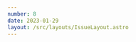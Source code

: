 ```yaml
---
number: 8
date: 2023-01-29
layout: /src/layouts/IssueLayout.astro
---
```



<Title title={`Issue ${frontmatter.number}`} date={frontmatter.date} />

<NewsletterSponsorSlot title="Put your mobile releases on autopilot." url="https://get.runway.team/get-started?utm_campaign%3DiOS%20CI%20Newsletter%26utm_medium%3Dweb%26utm_source%3DiOS%20CI%20Newsletter%20Issue%208%26utm_content%3Djan_29_23" description="No more cat-herding, spreadsheets, or steady drip of manual busywork. Runway helps your team level up your release coordination and automation, from kickoff to release to rollout." image="/assets/sponsors/runway-alt.png" />

Hey everyone! 👋  Welcome to the eighth issue of the iOS CI Newsletter. Hope you’ve all had an amazing couple of weeks!

I am very happy to announce that, from this week, the awesome people at [Runway](https://get.runway.team/get-started?utm_campaign%3DiOS%20CI%20Newsletter%26utm_medium%3Dweb%26utm_source%3DiOS%20CI%20Newsletter%20Issue%208%26utm_content%3Djan_29_23) will be sponsoring the iOS CI Newsletter.

Getting the people behind a product that I personally like and with deep connections to the mobile CI/CD community to help me continue creating free content was one of my goals for the year, so I am very grateful to [Runway](https://get.runway.team/get-started?utm_campaign%3DiOS%20CI%20Newsletter%26utm_medium%3Dweb%26utm_source%3DiOS%20CI%20Newsletter%20Issue%208%26utm_content%3Djan_29_23) for helping me achieve this 🎉.

## [Scheduling tweets using GitHub Actions](https://www.polpiella.dev/scheduling-tweets-with-github-actions-and-swift?utm_campaign%3DiOS%20CI%20Newsletter%26utm_medium%3Dweb%26utm_source%3DiOS%20CI%20Newsletter%20Issue%208%26utm_content%3Djan_29_23)

This week I wrote an article on how I use GitHub Actions to automate repetitive processes such as posting content on Twitter. This is a slightly less common way of using GitHub Actions but, since minutes are free for public repositories, it can be a great option for automating repetitive tasks.

The command line at the heart of this scheduled task, which runs every Friday at noon, is written entirely in Swift.

## [Saving money when using GitHub Actions](https://blog.eidinger.info/save-money-when-using-github-actions-for-ios-cicd?utm_campaign%3DiOS%20CI%20Newsletter%26utm_medium%3Dweb%26utm_source%3DiOS%20CI%20Newsletter%20Issue%208%26utm_content%3Djan_29_23)

One of the most important things to consider when choosing a CI provider is pricing. In this article, [Marco Eidinger](https://twitter.com/MarcoEidinger) gives you a number of tips to keep your GitHub Actions bills as low as possible, or even free! 💰

## [iOS stress testing now from Fastlane](https://twitter.com/testableapple/status/1616522116517560322?utm_campaign%3DiOS%20CI%20Newsletter%26utm_medium%3Dweb%26utm_source%3DiOS%20CI%20Newsletter%20Issue%208%26utm_content%3Djan_29_23)

I posted about [xcmonkey](https://github.com/alteral/xcmonkey), a tool made by [Alexey Alter-Pesotskiy](https://twitter.com/testableapple) that allows you to stress test iOS apps from the command line, in the last issue of the newsletter. Since then, a new release with a Fastlane integration has come out, making stress testing your app on the CI a breeze.

## [Automated SwiftUI snapshot testing](https://twitter.com/emergetools/status/1615786030627704832?utm_campaign%3DiOS%20CI%20Newsletter%26utm_medium%3Dweb%26utm_source%3DiOS%20CI%20Newsletter%20Issue%208%26utm_content%3Djan_29_23)

[Emerge Tools](https://twitter.com/emergetools) are looking for SwiftUI developers to trial a new service that automates snapshot testing without having to write any code. From reading the thread, it looks like this new tool will generate SwiftUI previews and compare them against a running app, which sounds very interesting.

If you or the company you work for have an app written in SwiftUI I would thoroughly recommend reaching out to [Emerge Tools](https://twitter.com/emergetools) on Twitter and asking for early access.

## [Swift package resolution and data usage](https://christiantietze.de/posts/2023/01/xcode-requires-data-connection-for-swift-package-resolution/?utm_campaign%3DiOS%20CI%20Newsletter%26utm_medium%3Dweb%26utm_source%3DiOS%20CI%20Newsletter%20Issue%208%26utm_content%3Djan_29_23)

I have definitely experienced the pain of the 'Resolve Packages' step in Xcode failing when using a weak internet connection. [Christian Tietze](https://twitter.com/ctietze) came across this same issue recently and decided to monitor how much data was being requested by Xcode. He noticed that a single resolution step downloaded 45 MB of data! 😱

This highlights a potential improvement you could do to reduce your CI's run times and network usage by storing Swift Package caches on your runners or even [using binary targets instead to reduce dependency sizes](https://www.avanderlee.com/swift/binary-targets-swift-package-manager/), as [Antoine](https://twitter.com/twannl) explains in his blog.
